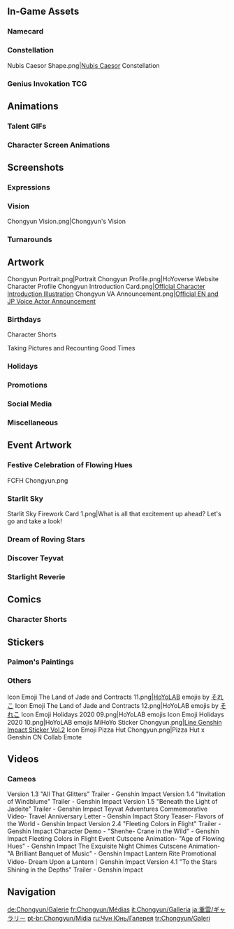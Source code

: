 {{CharacterTabs}}
{{TOC Limit}}
==In-Game Assets==
{{Assets}}

===Namecard===
{{Assets/Namecard|Spirit Blade|Chongyun}}

===Constellation===
<gallery>Nubis Caesor Shape.png|[[Nubis Caesor]] Constellation</gallery>

===Genius Invokation TCG===
{{Genius Invokation TCG Cards by Featured Gallery}}

==Animations==
===Talent GIFs===
{{Talent Previews by Character|Chongyun}}

===Character Screen Animations===
{{Preview/CharacterAnimations}}

==Screenshots==
===Expressions===
{{Character Expression|Chongyun|Default|Disappointed|Expectant}}

===Vision===
<gallery>Chongyun Vision.png|Chongyun's Vision</gallery>

===Turnarounds===
{{Turnarounds}}

==Artwork==
<gallery>
Chongyun Portrait.png|Portrait
Chongyun Profile.png|HoYoverse Website Character Profile
Chongyun Introduction Card.png|[https://www.hoyolab.com/article/13049 Official Character Introduction Illustration]
Chongyun VA Announcement.png|[https://twitter.com/GenshinImpact/status/1325407723685617664 Official EN and JP Voice Actor Announcement]
</gallery>

===Birthdays===
{{Files by Character Gallery|Chongyun Birthday Artwork|character = Chongyun|not1=Character Shorts|not2=Taking Pictures and Recounting Good Times Images}}

;Character Shorts
{{Files by Character Gallery|Chongyun Birthday Artwork|character = Chongyun|not1=Character Birthday Artwork|not2=Taking Pictures and Recounting Good Times Images}}

;Taking Pictures and Recounting Good Times
{{Main|Taking Pictures and Recounting Good Times/Chongyun}}
{{Files by Character Gallery|Chongyun Birthday Artwork|character = Chongyun|not1=Character Shorts|not2=Character Birthday Artwork}}

===Holidays===
{{Files by Character Gallery|Holiday Artwork}}

===Promotions===
{{Files by Character Gallery|Promotional Artwork}}

===Social Media===
{{Files by Character Gallery|Social Media Celebration}}

===Miscellaneous===
{{Files by Character Gallery|Miscellaneous Artwork}}

==Event Artwork==
===Festive Celebration of Flowing Hues===
{{Main|Festive Celebration of Flowing Hues}}
<gallery>
FCFH Chongyun.png
</gallery>

===Starlit Sky===
{{Main|Starlit Sky}}
<gallery>
Starlit Sky Firework Card 1.png|What is all that excitement up ahead? Let's go and take a look!
</gallery>

===Dream of Roving Stars===
{{Main|Dream of Roving Stars}}
{{Files by Character Gallery|Dream of Roving Stars Images}}

===Discover Teyvat===
{{Main|Discover Teyvat}}
{{Files by Character Gallery|Discover Teyvat Images}}

===Starlight Reverie===
{{Main|Starlight Reverie}}
{{Files by Character Gallery|Starlight Reverie Images}}

==Comics==
===Character Shorts===
{{Files by Character Gallery|Character Shorts|character = Chongyun|not1=Chongyun Birthday Artwork}}

==Stickers==
===Paimon's Paintings===
{{Paimon's Paintings Images|Chongyun|nochar=1|nopplink=1}}

===Others===
<gallery>
Icon Emoji The Land of Jade and Contracts 11.png|[[HoYoLAB]] emojis by [https://twitter.com/soreko それこ]<!-- [https://twitter.com/GenshinImpact/status/1306178713071972353 source] -->
Icon Emoji The Land of Jade and Contracts 12.png|HoYoLAB emojis by [https://twitter.com/soreko それこ]
Icon Emoji Holidays 2020 09.png|HoYoLAB emojis
Icon Emoji Holidays 2020 10.png|HoYoLAB emojis
MiHoYo Sticker Chongyun.png|[https://store.line.me/stickershop/product/14369332/en Line Genshin Impact Sticker Vol.2]
Icon Emoji Pizza Hut Chongyun.png|Pizza Hut x Genshin CN Collab Emote
</gallery>

==Videos==
===Cameos===
<gallery>
Version 1.3 "All That Glitters" Trailer - Genshin Impact
Version 1.4 "Invitation of Windblume" Trailer - Genshin Impact
Version 1.5 "Beneath the Light of Jadeite" Trailer - Genshin Impact
Teyvat Adventures Commemorative Video- Travel Anniversary Letter - Genshin Impact
Story Teaser- Flavors of the World - Genshin Impact
Version 2.4 "Fleeting Colors in Flight" Trailer - Genshin Impact
Character Demo - "Shenhe- Crane in the Wild" - Genshin Impact
Fleeting Colors in Flight Event Cutscene Animation- "Age of Flowing Hues" - Genshin Impact
The Exquisite Night Chimes Cutscene Animation- "A Brilliant Banquet of Music" - Genshin Impact
Lantern Rite Promotional Video- Dream Upon a Lantern｜Genshin Impact
Version 4.1 "To the Stars Shining in the Depths" Trailer - Genshin Impact
</gallery>
<!--
==References==
{{Reflist}}
-->

==Navigation==
{{Character Navbox|Gallery}}

[[de:Chongyun/Galerie]]
[[fr:Chongyun/Médias]]
[[it:Chongyun/Galleria]]
[[ja:重雲/ギャラリー]]
[[pt-br:Chongyun/Mídia]]
[[ru:Чун Юнь/Галерея]]
[[tr:Chongyun/Galeri]]